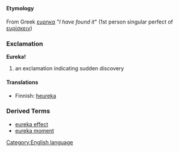 =={{en}}==
[[Category:English language]]

====Etymology====
From Greek [[ευρηκα]] "''I have found it''" (1st person singular perfect of [[ευρίσκειν]])

===Exclamation===
'''Eureka!'''

#an exclamation indicating sudden discovery

====Translations====
*Finnish: [[heureka]]



===Derived Terms===
*[[eureka effect]]
*[[eureka moment]]